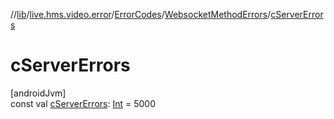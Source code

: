 //[lib](/api-reference/android/v2/home/content)/[live.hms.video.error](../../index)/[ErrorCodes](../index)/[WebsocketMethodErrors](index)/[cServerErrors](c-server-errors)

# cServerErrors

[androidJvm]\
const val [cServerErrors](c-server-errors): [Int](https://kotlinlang.org/api/latest/jvm/stdlib/kotlin/-int/index.html) = 5000
